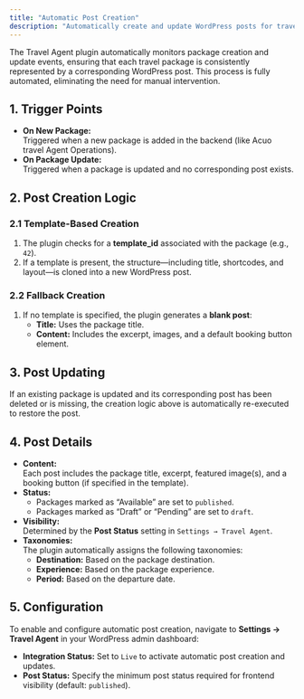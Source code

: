 ```yaml
---
title: "Automatic Post Creation"
description: "Automatically create and update WordPress posts for travel packages, ensuring your site always reflects the latest offerings without manual intervention."
---
```


The Travel Agent plugin automatically monitors package creation and update events, ensuring that each travel package is consistently represented by a corresponding WordPress post. This process is fully automated, eliminating the need for manual intervention.


## 1. Trigger Points

- **On New Package:**  
  Triggered when a new package is added in the backend (like Acuo travel Agent Operations).
- **On Package Update:**  
  Triggered when a package is updated and no corresponding post exists.


## 2. Post Creation Logic

### 2.1 Template-Based Creation
1. The plugin checks for a **template_id** associated with the package (e.g., `42`).
2. If a template is present, the structure—including title, shortcodes, and layout—is cloned into a new WordPress post.

### 2.2 Fallback Creation
1. If no template is specified, the plugin generates a **blank post**:
   - **Title:** Uses the package title.
   - **Content:** Includes the excerpt, images, and a default booking button element.

## 3. Post Updating

If an existing package is updated and its corresponding post has been deleted or is missing, the creation logic above is automatically re-executed to restore the post.


## 4. Post Details

- **Content:**  
  Each post includes the package title, excerpt, featured image(s), and a booking button (if specified in the template).
- **Status:**  
  - Packages marked as “Available” are set to `published`.
  - Packages marked as “Draft” or “Pending” are set to `draft`.
- **Visibility:**  
  Determined by the **Post Status** setting in `Settings → Travel Agent`.
- **Taxonomies:**  
  The plugin automatically assigns the following taxonomies:
  - **Destination:** Based on the package destination.
  - **Experience:** Based on the package experience.
  - **Period:** Based on the departure date.


## 5. Configuration

To enable and configure automatic post creation, navigate to **Settings → Travel Agent** in your WordPress admin dashboard:

- **Integration Status:** Set to `Live` to activate automatic post creation and updates.
- **Post Status:** Specify the minimum post status required for frontend visibility (default: `published`).
